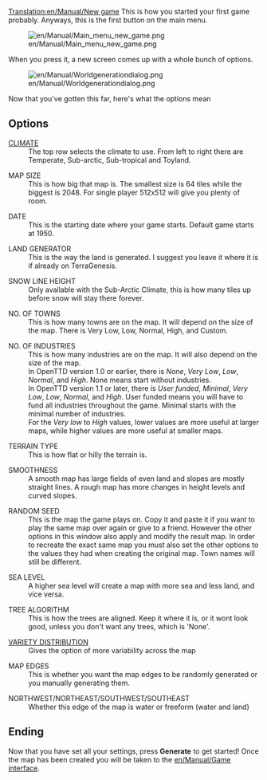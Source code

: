 [[Translation:en/Manual/New game]]
{{en/Manual/Interface}}
This is how you started your first game probably.
Anyways, this is the first button on the main menu.

[[File:en/Manual/Main menu new game.png]]

When you press it, a new screen comes up with a 
whole bunch of options.

[[File:en/Manual/Worldgenerationdialog.png]]

Now that you've gotten this far, here's what the options mean

== Options ==
; [[en/Manual/Climates|CLIMATE]]
:The top row selects the climate to use. From left to right there are Temperate, Sub-arctic, Sub-tropical and Toyland.

; MAP SIZE
:This is how big that map is. The smallest size is 64 tiles while the biggest is 2048. For single player 512x512 will give you plenty of room.

; DATE
: This is the starting date where your game starts. Default game starts at 1950.

; LAND GENERATOR
: This is the way the land is generated. I suggest you leave it where it is if already on TerraGenesis.

; SNOW LINE HEIGHT
: Only available with the Sub-Arctic Climate, this is how many tiles up before snow will stay there forever.

; NO. OF TOWNS
: This is how many towns are on the map. It will depend on the size of the map. There is Very Low, Low, Normal, High, and Custom.

; NO. OF INDUSTRIES
: This is how many industries are on the map. It will also depend on the size of the map.
: In OpenTTD version 1.0 or earlier, there is ''None'', ''Very'' ''Low'', ''Low'', ''Normal'', and ''High''. None means start without industries.
: In OpenTTD version 1.1 or later, there is ''User funded'', ''Minimal'', ''Very Low'', ''Low'', ''Normal'', and ''High''. User funded means you will have to fund all industries throughout the game. Minimal starts with the minimal number of industries.
: For the ''Very low'' to ''High'' values, lower values are more useful at larger maps, while higher values are more useful at smaller maps.

; TERRAIN TYPE
: This is how flat or hilly the terrain is.

; SMOOTHNESS
: A smooth map has large fields of even land and slopes are mostly straight lines. A rough map has more changes in height levels and curved slopes.

; RANDOM SEED
: This is the map the game plays on. Copy it and paste it if you want to play the same map over again or give to a friend. However the other options in this window also apply and modify the result map. In order to recreate the exact same map you must also set the other options to the values they had when creating the original map. Town names will still be different.

; SEA LEVEL
: A higher sea level will create a map with more sea and less land, and vice versa.

; TREE ALGORITHM
: This is how the trees are aligned. Keep it where it is, or it wont look good, unless you don't want any trees, which is 'None'.

; [[en/Manual/Variety distribution|VARIETY DISTRIBUTION]]
: Gives the option of more variability across the map

; MAP EDGES
: This is whether you want the map edges to be randomly generated or you manually generating them.

; NORTHWEST/NORTHEAST/SOUTHWEST/SOUTHEAST
: Whether this edge of the map is water or freeform (water and land)

== Ending ==
Now that you have set all your settings, press '''Generate''' to get started! Once the map has been created you will be taken to the [[en/Manual/Game interface]].